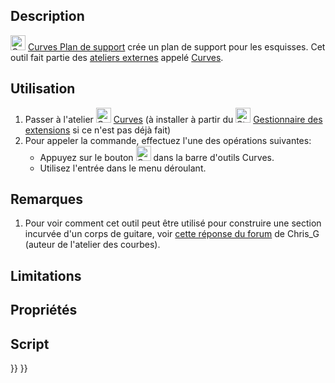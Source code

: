 <languages/>

{{Docnav/fr
|[[Curves_SketchOnSurface/fr|Esquisse sur surface]]
|[[Curves_PasteSVG/fr|Coller une image SVG]]
|[[Curves_Workbench/fr|Atelier Curves]]
|IconL=Curves_SketchOnSurface.svg
|IconR=Curves_PasteSVG.svg
|IconC=Curves_workbench_icon.svg
}}

{{GuiCommand/fr
|Name=Curves ProfileSupport
|Name/fr=Curves Plan de support
|MenuLocation=Surfaces → Profile support plane
|Workbenches=[[Curves_Workbench/fr|Curves]]
}}

==Description==

[[Image:Curves_ProfileSupport.svg|24px]] [[Curves_ProfileSupport/fr|Curves Plan de support]] crée un plan de support pour les esquisses. Cet outil fait partie des [[External_workbenches/fr|ateliers externes]] appelé [[Curves_Workbench/fr|Curves]].

==Utilisation==

# Passer à l'atelier [[Image:Curves_workbench_icon.svg|24px]] [[Curves_Workbench/fr|Curves]] (à installer à partir du [[Image:Std_AddonMgr.svg|24px]] [[Std_AddonMgr/fr|Gestionnaire des extensions]] si ce n'est pas déjà fait)
# Pour appeler la commande, effectuez l'une des opérations suivantes:
#* Appuyez sur le bouton [[Image:Curves_ProfileSupport.svg|24px]] dans la barre d'outils Curves.
#* Utilisez l'entrée {{MenuCommand|Surfaces → Profile support plane}} dans le menu déroulant.


==Remarques==

# Pour voir comment cet outil peut être utilisé pour construire une section incurvée d'un corps de guitare, voir [https://forum.freecadweb.org/viewtopic.php?f=3&t=22675&start=90#p203978 cette réponse du forum] de Chris_G (auteur de l'atelier des courbes).


==Limitations==


==Propriétés==


==Script==


{{Docnav/fr
|[[Curves_SketchOnSurface/fr|Esquisse sur surface]]
|[[Curves_PasteSVG/fr|Coller une image SVG]]
|[[Curves_Workbench/fr|Atelier Curves]]
|IconL=Curves_SketchOnSurface.svg
|IconR=Curves_PasteSVG.svg
|IconC=Curves_workbench_icon.svg
}}

{{Curves Tools navi{{#translation:}}}}
{{Userdocnavi{{#translation:}}}}